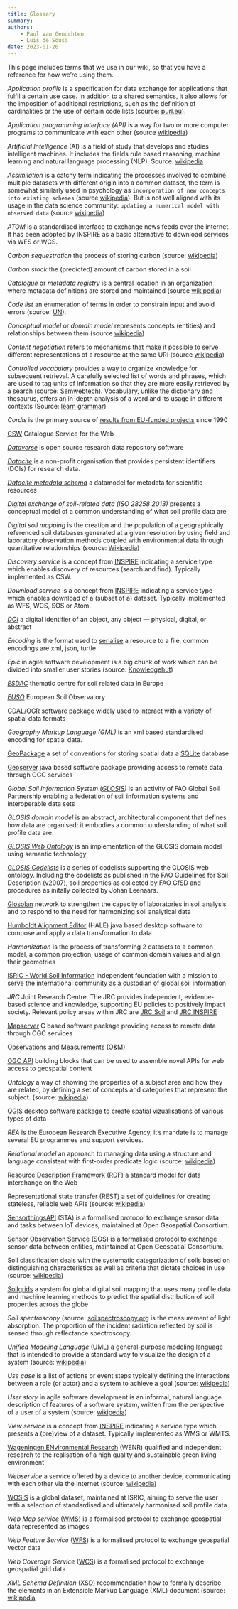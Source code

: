 ```yaml
---
title: Glossary
summary: 
authors:
    - Paul van Genuchten
    - Luis de Sousa
date: 2023-01-20
---
```


This page includes terms that we use in our wiki, so that you have a reference for how we’re using them.

*Application profile* is a specification for data exchange for applications that fulfil a certain use case. In addition to a shared semantics, it also allows for the imposition of additional restrictions, such as the definition of cardinalities or the use of certain code lists (source: [purl.eu](https://purl.eu)).

*Application programming interface (API)* is a way for two or more computer programs to communicate with each other (source [wikipedia](https://en.wikipedia.org/wiki/API))

*Artificial Intelligence* (AI) is a field of study that develops and studies intelligent machines. It includes the fields rule based reasoning, machine learning and natural language processing (NLP). Source: [wikipedia](https://en.wikipedia.org/wiki/Artificial_intelligence)

*Assimilation* is a catchy term indicating the processes involved to combine multiple datasets with different origin into a common dataset, the term is somewhat similarly used in psychology as `incorporation of new concepts into existing schemes` (source [wikipedia](https://en.wikipedia.org/wiki/Assimilation)). But is not well aligned with its usage in the data science community: ` updating a numerical model with observed data` (source [wikipedia](https://en.wikipedia.org/wiki/Assimilation))

*ATOM* is a standardised interface to exchange news feeds over the internet. It has been adopted by INSPIRE as a basic alternative to download services via WFS or WCS.

*Carbon sequestration* the process of storing carbon (source: [wikipedia](https://en.wikipedia.org/wiki/Carbon_sequestration))

*Carbon stock* the (predicted) amount of carbon stored in a soil

*Catalogue* or *metadata registry* is a central location in an organization where metadata definitions are stored and maintained (source [wikipedia](https://en.wikipedia.org/wiki/Metadata_registry))

*Code list* an enumeration of terms in order to constrain input and avoid errors (source: [UN](https://tfig.unece.org/contents/code-lists.htm)).

*Conceptual model* or *domain model* represents concepts (entities) and relationships between them (source [wikipedia](https://en.wikipedia.org/wiki/Conceptual_model_(computer_science)))

*Content negotiation* refers to mechanisms that make it possible to serve different representations of a resource at the same URI (source [wikipedia](https://en.wikipedia.org/wiki/Content_negotiation))

*Controlled vocabulary* provides a way to organize knowledge for subsequent retrieval. A carefully selected list of words and phrases, which are used to tag units of information so that they are more easily retrieved by a search (source: [Semwebtech](https://semwebtec.wordpress.com/2010/11/23/contolled-vocabulary-vs-ontology)). Vocabulary, unlike the dictionary and thesaurus, offers an in-depth analysis of a word and its usage in different contexts (Source: [learn grammar](https://www.learngrammar.net/a/vocabulary-dictionary-thesaurus))

*Cordis* is the primary source of [results from EU-funded projects](https://cordis.europa.eu/) since 1990

[CSW](https://www.ogc.org/standard/csw) Catalogue Service for the Web

[*Dataverse*](https://dataverse.org/) is open source research data repository software

[*Datacite*](https://datacite.org/) is a non-profit organisation that provides persistent identifiers (DOIs) for research data.

[*Datacite metadata schema*](https://schema.datacite.org/) a datamodel for metadata for scientific resources

*Digital exchange of soil-related data (ISO 28258:2013)* presents a conceptual model of a common understanding of what soil profile data are

*Digital soil mapping* is the creation and the population of a geographically referenced soil databases generated at a given resolution by using field and laboratory observation methods coupled with environmental data through quantitative relationships (source: [Wikipedia](https://en.wikipedia.org/wiki/Digital_soil_mapping))

*Discovery service* is a concept from [INSPIRE](https://inspire.ec.europa.eu/metadata-codelist/SpatialDataServiceType/discovery) indicating a service type which enables discovery of resources (search and find). Typically implemented as CSW.

*Download service* is a concept from [INSPIRE](https://inspire.ec.europa.eu/metadata-codelist/SpatialDataServiceType/download) indicating a service type which enables download of a (subset of a) dataset. Typically implemented as WFS, WCS, SOS or Atom.

[*DOI*](https://www.doi.org/) a digital identifier of an object, any object — physical, digital, or abstract

*Encoding* is the format used to [serialise](https://en.wikipedia.org/wiki/Serialization) a resource to a file, common encodings are xml, json, turtle

*Epic* in agile software development is a big chunk of work which can be divided into smaller user stories (source: [Knowledgehut](https://www.knowledgehut.com/blog/agile/what-is-an-epic-agile))

[*ESDAC*](https://esdac.jrc.ec.europa.eu/) thematic centre for soil related data in Europe

[*EUSO*](https://joint-research-centre.ec.europa.eu/eu-soil-observatory-euso_en) European Soil Observatory

[GDAL/OGR](https://gdal.org) software package widely used to interact with a variety of spatial data formats

*Geography Markup Language (GML)* is an xml based standardised encoding for spatial data.

[GeoPackage](https://www.ogc.org/standard/geopackage/) a set of conventions for storing spatial data a [SQLite](https://www.sqlite.org/) database

[Geoserver](https://geoserver.org) java based software package providing access to remote data through OGC services

*Global Soil Information System ([GLOSIS](https://www.fao.org/global-soil-partnership/areas-of-work/soil-information-and-data/en/))* is an activity of FAO Global Soil Partnership enabling a federation of soil information systems and interoperable data sets 

*GLOSIS domain model* is an abstract, architectural component that defines how data are organised; it embodies a common understanding of what soil profile data are.

*[GLOSIS Web Ontology](https://github.com/rapw3k/glosis)* is an implementation of the GLOSIS domain model using semantic technology

*[GLOSIS Codelists](https://github.com/rapw3k/glosis/blob/master/glosis_cl.ttl)* is a series of codelists supporting the GLOSIS web ontology. Including the codelists as published in the FAO Guidelines for Soil Description (v2007), soil properties as collected by FAO GfSD and procedures as initally collected by Johan Leenaars.

[Glosolan](https://www.fao.org/global-soil-partnership/glosolan) network to strengthen the capacity of laboratories in soil analysis and to respond to the need for harmonizing soil analytical data

[Humboldt Alignment Editor](https://github.com/halestudio/hale) (HALE) java based desktop software to compose and apply a data transformation to data

*Harmonization* is the process of transforming 2 datasets to a common model, a common projection, usage of common domain values and align their geometries

[ISRIC - World Soil Information](https://www.isric.org/about) independent foundation with a mission to serve the international community as a custodian of global soil information

*JRC* Joint Research Centre. The JRC provides independent, evidence-based science and knowledge, supporting EU policies to positively impact society. Relevant policy areas within JRC are [JRC Soil](https://joint-research-centre.ec.europa.eu/scientific-activities-z/soil_en) and [JRC INSPIRE](https://inspire.ec.europa.eu/whos-who-inspire/57734)

[Mapserver](https://mapserver.org) C based software package providing access to remote data through OGC services

[Observations and Measurements](https://www.ogc.org/standard/om/) (O&M)

[OGC API](https://ogcapi.ogc.org/) building blocks that can be used to assemble novel APIs for web access to geospatial content

*Ontology* a way of showing the properties of a subject area and how they are related, by defining a set of concepts and categories that represent the subject. (source: [wikipedia](https://en.wikipedia.org/wiki/Ontology_(computer_science)))

[QGIS](https://qgis.org) desktop software package to create spatial vizualisations of various types of data

*REA* is the European Research Executive Agency, it's mandate is to manage several EU programmes and support services.

*Relational model* an approach to managing data using a structure and language consistent with first-order predicate logic (source: [wikipedia](https://en.wikipedia.org/wiki/Relational_model))

[Resource Description Framework](https://www.w3.org/RDF/) (RDF) a standard model for data interchange on the Web

Representational state transfer (REST) a set of guidelines for creating stateless, reliable web APIs (source: [wikipedia](https://en.wikipedia.org/wiki/Representational_state_transfer))

[SensorthingsAPI](https://www.ogc.org/standard/sensorthings/) (STA) is a formalised protocol to exchange sensor data and tasks between IoT devices, maintained at Open Geospatial Consortium.

[Sensor Observation Service](https://www.ogc.org/standard/sos/) (SOS) is a formalised protocol to exchange sensor data between entities, maintained at Open Geospatial Consortium.

Soil classification deals with the systematic categorization of soils based on distinguishing characteristics as well as criteria that dictate choices in use (source: [wikipedia](https://en.wikipedia.org/wiki/Soil_classification))

[Soilgrids](https://www.isric.org/explore/soilgrids) a system for global digital soil mapping that uses many profile data and machine learning methods to predict the spatial distribution of soil properties across the globe

*Soil spectroscopy* (source: [soilspectroscopy.org](https://soilspectroscopy.org/) is the measurement of light absorption. The proportion of the incident radiation reflected by soil is sensed through reflectance spectroscopy.

*Unified Modeling Language* (UML) a general-purpose modeling language that is intended to provide a standard way to visualize the design of a system (source: [wikipedia](https://en.wikipedia.org/wiki/Unified_Modeling_Language))

*Use case* is a list of actions or event steps typically defining the interactions between a role (or actor) and a system to achieve a goal (source: [wikipedia](https://en.wikipedia.org/wiki/Use_case))

*User story* in agile software development is an informal, natural language description of features of a software system, written from the perspective of a user of a system (source: [wikipedia](https://en.wikipedia.org/wiki/User_story))

*View service* is a concept from [INSPIRE](https://inspire.ec.europa.eu/metadata-codelist/SpatialDataServiceType/view) indicating a service type which presents a (pre)view of a dataset. Typically implemented as WMS or WMTS.

[Wageningen ENvironmental Research](https://www.wur.nl/en/research-results/research-institutes/environmental-research.htm) (WENR) qualified and independent research to the realisation of a high quality and sustainable green living environment

*Webservice* a service offered by a device to another device, communicating with each other via the Internet (source: [wikipedia](https://en.wikipedia.org/wiki/Web_service))

[WOSIS](https://www.isric.org/explore/wosis) is a global dataset, maintained at ISRIC, aiming to serve the user with a selection of standardised and ultimately harmonised soil profile data

*Web Map service* ([WMS](https://www.ogc.org/standard/wms/)) is a formalised protocol to exchange geospatial data represented as images

*Web Feature Service* ([WFS](https://www.ogc.org/standard/wfs/)) is a formalised protocol to exchange geospatial vector data

*Web Coverage Service* ([WCS](https://www.ogc.org/standard/wcs/))  is a formalised protocol to exchange geospatial grid data

*XML Schema Definition* (XSD) recommendation how to formally describe the elements in an Extensible Markup Language (XML) document (source: [wikipedia](https://en.wikipedia.org/wiki/XML_Schema_(W3C))

